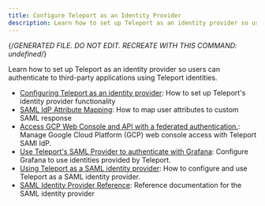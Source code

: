 ```yaml
---
title: Configure Teleport as an Identity Provider
description: Learn how to set up Teleport as an identity provider so users can authenticate to third-party applications using Teleport identities.
---
```


{/*GENERATED FILE. DO NOT EDIT. RECREATE WITH THIS COMMAND:
undefined*/}

Learn how to set up Teleport as an identity provider so users can authenticate to third-party applications using Teleport identities.

- [Configuring Teleport as an identity provider](/overview.mdx): How to set up Teleport's identity provider functionality
- [SAML IdP Attribute Mapping](/saml-attribute-mapping.mdx): How to map user attributes to custom SAML response
- [Access GCP Web Console and API with a federated authentication.](/saml-gcp-workforce-identity-federation.mdx): Manage Google Cloud Platform (GCP) web console access with Teleport SAMl IdP.
- [Use Teleport's SAML Provider to authenticate with Grafana](/saml-grafana.mdx): Configure Grafana to use identities provided by Teleport.
- [Using Teleport as a SAML identity provider](/saml-guide.mdx): How to configure and use Teleport as a SAML identity provider.
- [SAML Identity Provider Reference](/saml-reference.mdx): Reference documentation for the SAML identity provider
